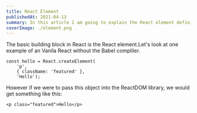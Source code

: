 ```yaml
---
title: React Element
publishedAt: 2021-04-13
summary: In this article I am going to explain the React element definition with few examples.
coverImage: ./element.png
---
```


The basic building block in React is the React element.Let's look at one example
of an Vanila React without the Babel compliler.

```
const hello = React.createElement(
    'p',
    { className: 'featured' },
    'Hello');
```

However if we were to pass this object into the ReactDOM library, we would get something like this:

```
<p class="featured">Hello</p>
```
